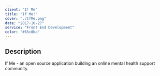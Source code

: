 ```yaml
---
client: "If Me"
title: "If Me!"
cover: "./IfMe.png"
date: "2017-10-27"
service: "Front End Development"
color: "#65c0ba"
---
```


## Description

If Me - an open source application building an online mental health support community.
